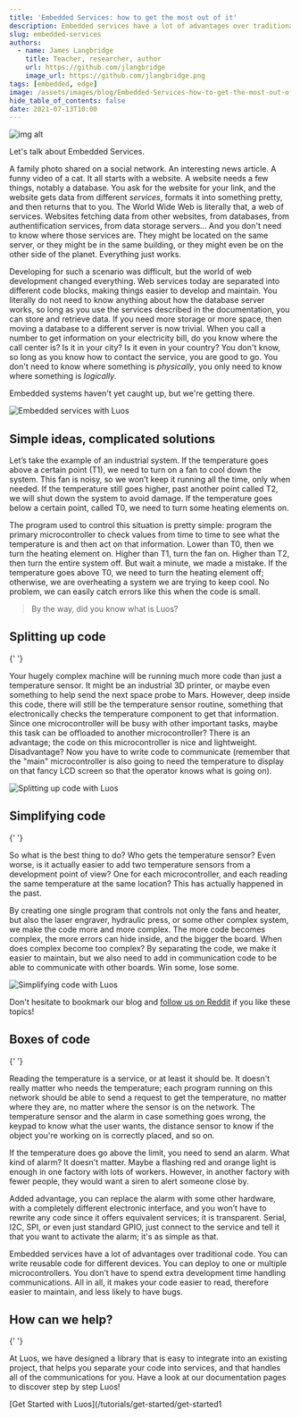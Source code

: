 ```yaml
---
title: 'Embedded Services: how to get the most out of it'
description: Embedded services have a lot of advantages over traditional code. You can write reusable code for different devices, deploy it to one or multiple microcontrollers.
slug: embedded-services
authors:
  - name: James Langbridge
    title: Teacher, researcher, author
    url: https://github.com/jlangbridge
    image_url: https://github.com/jlangbridge.png
tags: [embedded, edge]
image: /assets/images/blog/Embedded-Services-how-to-get-the-most-out-of-it-banner-luos.png
hide_table_of_contents: false
date: 2021-07-13T10:00
---
```


![img alt](/assets/images/blog/embedded-services-luos.png)

Let's talk about Embedded Services.

A family photo shared on a social network. An interesting news article. A funny video of a cat. It all starts with a website. A website needs a few things, notably a database. You ask for the website for your link, and the website gets data from different _services_, formats it into something pretty, and then returns that to you. The World Wide Web is literally that, a web of services. Websites fetching data from other websites, from databases, from authentification services, from data storage servers... And you don't need to know where those services are. They might be located on the same server, or they might be in the same building, or they might even be on the other side of the planet. Everything just works.

<!--truncate-->

Developing for such a scenario was difficult, but the world of web development changed everything. Web services today are separated into different code blocks, making things easier to develop and maintain. You literally do not need to know anything about how the database server works, so long as you use the services described in the documentation, you can store and retrieve data. If you need more storage or more space, then moving a database to a different server is now trivial. When you call a number to get information on your electricity bill, do you know where the call center is? Is it in your city? Is it even in your country? You don't know, so long as you know how to contact the service, you are good to go. You don't need to know where something is _physically_, you only need to know where something is _logically_.

Embedded systems haven't yet caught up, but we're getting there.

![Embedded services with Luos](/assets/images/blog/embedded-services-2-luos.jpeg)

<h2> Simple ideas, complicated solutions </h2>

Let’s take the example of an industrial system. If the temperature goes above a certain point (T1), we need to turn on a fan to cool down the system. This fan is noisy, so we won’t keep it running all the time, only when needed. If the temperature still goes higher, past another point called T2, we will shut down the system to avoid damage. If the temperature goes below a certain point, called T0, we need to turn some heating elements on.

The program used to control this situation is pretty simple: program the primary microcontroller to check values from time to time to see what the temperature is and then act on that information. Lower than T0, then we turn the heating element on. Higher than T1, turn the fan on. Higher than T2, then turn the entire system off. But wait a minute, we made a mistake. If the temperature goes above T0, we need to turn the heating element off; otherwise, we are overheating a system we are trying to keep cool. No problem, we can easily catch errors like this when the code is small.

> By the way, did you know what is Luos?

<h2> Splitting up code </h2>{' '}

Your hugely complex machine will be running much more code than just a temperature sensor. It might be an industrial 3D printer, or maybe even something to help send the next space probe to Mars. However, deep inside this code, there will still be the temperature sensor routine, something that electronically checks the temperature component to get that information. Since one microcontroller will be busy with other important tasks, maybe this task can be offloaded to another microcontroller? There is an advantage; the code on this microcontroller is nice and lightweight. Disadvantage? Now you have to write code to communicate (remember that the "main" microcontroller is also going to need the temperature to display on that fancy LCD screen so that the operator knows what is going on).

![Splitting up code with Luos](/assets/images/blog/complex-machine-luos.jpeg)

<h2> Simplifying code </h2>{' '}

So what is the best thing to do? Who gets the temperature sensor? Even worse, is it actually easier to add two temperature sensors from a development point of view? One for each microcontroller, and each reading the same temperature at the same location? This has actually happened in the past.

By creating one single program that controls not only the fans and heater, but also the laser engraver, hydraulic press, or some other complex system, we make the code more and more complex. The more code becomes complex, the more errors can hide inside, and the bigger the board. When does complex become too complex? By separating the code, we make it easier to maintain, but we also need to add in communication code to be able to communicate with other boards. Win some, lose some.

![Simplifying code with Luos](/assets/images/blog/agility-service-luos.jpeg)

Don't hesitate to bookmark our blog and <a rel="external nofollow" href="https://www.reddit.com/r/Luos/" target="_blank">follow us on Reddit</a> if you like these topics!

<h2> Boxes of code </h2>{' '}

Reading the temperature is a service, or at least it should be. It doesn't really matter who needs the temperature; each program running on this network should be able to send a request to get the temperature, no matter where they are, no matter where the sensor is on the network. The temperature sensor and the alarm in case something goes wrong, the keypad to know what the user wants, the distance sensor to know if the object you're working on is correctly placed, and so on.

If the temperature does go above the limit, you need to send an alarm. What kind of alarm? It doesn't matter. Maybe a flashing red and orange light is enough in one factory with lots of workers. However, in another factory with fewer people, they would want a siren to alert someone close by.

Added advantage, you can replace the alarm with some other hardware, with a completely different electronic interface, and you won’t have to rewrite any code since it offers equivalent services; it is transparent. Serial, I2C, SPI, or even just standard GPIO, just connect to the service and tell it that you want to activate the alarm; it's as simple as that.

Embedded services have a lot of advantages over traditional code. You can write reusable code for different devices. You can deploy to one or multiple microcontrollers. You don’t have to spend extra development time handling communications. All in all, it makes your code easier to read, therefore easier to maintain, and less likely to have bugs.

<h2> How can we help? </h2>{' '}

At Luos, we have designed a library that is easy to integrate into an existing project, that helps you separate your code into services, and that handles all of the communications for you. Have a look at our documentation pages to discover step by step Luos!

[Get Started with Luos](/tutorials/get-started/get-started1
